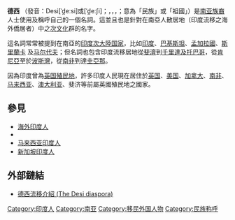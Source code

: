 {{otheruses|subject=南亞人的稱呼|other=香港一條簡稱「德西」的街道|德輔道西}}

'''德西''' （發音：Desi[ˈd̪eːsi]或[ˈd̪eːʃi]；{{lang-hi|देसी}}，{{lang-ur|دیسی}}，{{lang-pa|ਦੇਸੀ, دیسی}}，{{lang-sa|देश}}；意為「民族」或「祖國」）是[[南亚|南亚]][[族裔|族裔]]人士使用及稱呼自己的一個名詞。這並且也是針對在南亞人散居地（印度流移之海外僑居者）中之[[次文化|次文化]]群的名字。

這名詞常常被提到在南亞的[[印度次大陸|印度次大陸]][[国家|国家]]，比如[[印度|印度]]、[[巴基斯坦|巴基斯坦]]、[[孟加拉國|孟加拉國]]、[[斯里蘭卡|斯里蘭卡]] 及[[马尔代夫|马尔代夫]]；但名詞也包含印度流移居地從[[斐濟|斐濟]]到[[千里達及托巴哥|千里達及托巴哥]]，從[[肯尼亞|肯尼亞]]至於[[波斯灣|波斯灣]]，從[[南非|南非]]到達[[圭亞那|圭亞那]]。

因為印度曾為[[英国殖民地|英国殖民地]]，許多印度人民現在居住於[[英国|英国]]、[[美国|美国]]、[[加拿大|加拿大]]、[[南非|南非]]、[[马来西亚|马来西亚]]、[[澳大利亚|澳大利亚]]、斐济等前屬英國殖民地之國家。

== 參見 ==
* [[海外印度人|海外印度人]]
* {{link-en|在港南亞人|South Asians in Hong Kong}}
* [[马来西亚印度人|马来西亚印度人]]
* [[新加坡印度人|新加坡印度人]]

== 外部鏈結 ==
* [http://www.askasia.org/teachers/essays/essay.php?no=126 德西流移介紹 (The Desi diaspora)] {{Wayback|url=http://www.askasia.org/teachers/essays/essay.php?no=126 |date=20181216031023 }}

{{Ethnic-group-stub}}

[[Category:印度人|Category:印度人]]
[[Category:南亚|Category:南亚]]
[[Category:移民外国人物|Category:移民外国人物]]
[[Category:民族称呼|Category:民族称呼]]